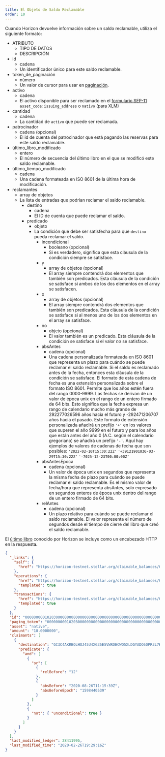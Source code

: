 ```yaml
---
title: El Objeto de Saldo Reclamable
order: 10
---
```



Cuando Horizon devuelve información sobre un saldo reclamable, utiliza el siguiente formato:

<AttributeTable>

- ATRIBUTO
  - TIPO DE DATOS
  - DESCRIPCIÓN
- id
  - cadena
  - Un identificador único para este saldo reclamable.
- token_de_paginación
  - número
  - Un valor de cursor para usar en [paginación](../../structure/pagination/README.mdx).
- activo
  - cadena
  - El activo disponible para ser reclamado en el [formulario SEP-11](https://github.com/stellar/stellar-protocol/blob/0c675fb3a482183dcf0f5db79c12685acf82a95c/ecosystem/sep-0011.md#values) `asset_code:issuing_address` o `nativo` (para XLM)
- cantidad
  - cadena
  - La cantidad de `activo` que puede ser reclamada.
- patrocinador
  - cadena (opcional)
  - El id de cuenta del patrocinador que está pagando las reservas para este saldo reclamable.
- último_libro_modificado
  - entero
  - El número de secuencia del último libro en el que se modificó este saldo reclamable.
- último_tiempo_modificado
  - cadena
  - Una cadena formateada en ISO 8601 de la última hora de modificación.
- reclamantes
  - array de objetos
  - La lista de entradas que podrían reclamar el saldo reclamable.
    - destino
      - cadena
      - El ID de cuenta que puede reclamar el saldo.
    - predicado
      - objeto
      - La condición que debe ser satisfecha para que `destino` pueda reclamar el saldo.
        - incondicional
          - booleano (opcional)
          - Si es verdadero, significa que esta cláusula de la condición siempre se satisface.
        - y
          - array de objetos (opcional)
          - El array siempre contendrá dos elementos que también son predicados. Esta cláusula de la condición se satisface si ambos de los dos elementos en el array se satisfacen.
        - o
          - array de objetos (opcional)
          - El array siempre contendrá dos elementos que también son predicados. Esta cláusula de la condición se satisface si al menos uno de los dos elementos en el array se satisface.
        - no
          - objeto (opcional)
          - El valor también es un predicado. Esta cláusula de la condición se satisface si el valor _no_ se satisface.
        - absAntes
          - cadena (opcional)
          - Una cadena personalizada formateada en ISO 8601 que representa un plazo para cuándo se puede reclamar el saldo reclamable. Si el saldo es reclamado antes de la fecha, entonces esta cláusula de la condición se satisface. El formato de esta cadena de fecha es una extensión personalizada sobre el formato ISO 8601. Permite que los años estén fuera del rango 0000-9999. Las fechas se derivan de un valor de época unix en el rango de un entero firmado de 64 bits. Esto significa que la fecha expresa un rango de calendario mucho más grande de 292277026596 años hacia el futuro y -292471206707 años hacia el pasado. Este formato de extensión personalizada añadirá un prefijo `'+'` en los valores que superen el año 9999 en el futuro y para los años que están antes del año 0 (A.C. según el calendario gregoriano) se añadirá un prefijo `'-'`. Aquí hay ejemplos de valores de cadenas de fecha que son posibles: `'2022-02-10T15:30:22Z'` `'+39121901036-03-29T15:30:22Z'` `'-7025-12-23T00:00:00Z'`
        - absAntesÉpoca
          - cadena (opcional)
          - Un valor de época unix en segundos que representa la misma fecha de plazo para cuándo se puede reclamar el saldo reclamable. Es el mismo valor de fecha/hora que representa absAntes, solo expresado en segundos enteros de época unix dentro del rango de un entero firmado de 64 bits.
        - relAntes
          - cadena (opcional)
          - Un plazo relativo para cuándo se puede reclamar el saldo reclamable. El valor representa el número de segundos desde el tiempo de cierre del libro que creó el saldo reclamable.

</AttributeTable>

El [último libro](../../structure/consistency.mdx) conocido por Horizon se incluye como un encabezado HTTP en la respuesta.

<ExampleResponse>

```json
{
  "_links": {
    "self": {
      "href": "https://horizon-testnet.stellar.org/claimable_balances/000000000102030000000000000000000000000000000000000000000000000000000000"
    },
    "operations": {
      "href": "https://horizon-testnet.stellar.org/claimable_balances/000000000102030000000000000000000000000000000000000000000000000000000000/operations{?cursor,limit,order}",
      "templated": true
    },
    "transactions": {
      "href": "https://horizon-testnet.stellar.org/claimable_balances/000000000102030000000000000000000000000000000000000000000000000000000000/transactions{?cursor,limit,order}",
      "templated": true
    }
  },
  "id": "000000000102030000000000000000000000000000000000000000000000000000000000",
  "paging_token": "000000000102030000000000000000000000000000000000000000000000000000000000",
  "asset": "native",
  "amount": "10.0000000",
  "claimants": [
    {
      "destination": "GC3C4AKRBQLHOJ45U4XG35ESVWRDECWO5XLDGYADO6DPR3L7KIDVUMML",
      "predicate": {
        "and": [
          {
            "or": [
              {
                "relBefore": "12"
              },
              {
                "absBefore": "2020-08-26T11:15:39Z",
                "absBeforeEpoch": "1598440539"
              }
            ]
          },
          {
            "not": { "unconditional": true }
          }
        ]
      }
    }
  ],
  "last_modified_ledger": 28411995,
  "last_modified_time": "2020-02-26T19:29:16Z"
}
```

</ExampleResponse>
